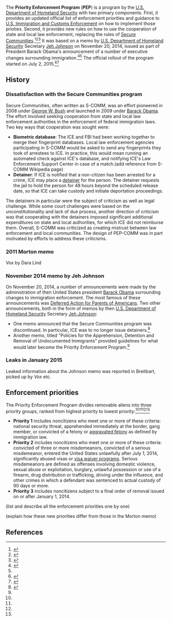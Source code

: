 The '''Priority Enforcement Program''' ('''PEP''') is a program by the [[U.S. Department of Homeland Security]] with two primary components. First, it provides an updated official list of enforcement priorities and guidance to [[U.S. Immigration and Customs Enforcement]] on how to implement those prioties. Second, it provides new rules on how to use the cooperation of state and local law enforcement, replacing the rules of [[Secure Communities and administrative immigration policies|Secure Communities]].<ref name=ice-pep>{{cite web|url = https://www.ice.gov/pep|title = Priority Enforcement Program|publisher = [[U.S. Immigration and Customs Enforcement]]|accessdate = June 20, 2016}}</ref><ref name=migrationpolicy>{{cite web|url = http://www.migrationpolicy.org/research/understanding-potential-impact-executive-action-immigration-enforcement|title = Understanding the Potential Impact of Executive Action on Immigration Enforcement|date = July 1, 2015|last = Rosenblum|first = Marc|accessdate = June 22, 2016|publisher = [[Migration Policy Institute]]}}</ref><ref name=ilrc>{{cite web|url = http://www.ilrc.org/files/documents/life_under_pepcomm.pdf|title = Life under "PEP-Comm"|publisher = Immigrant Legal Resource Center|accessdate = June 24, 2016}}</ref> It was based on a memo by [[U.S. Department of Homeland Security]] Secretary [[Jeh Johnson]] on November 20, 2014, issued as part of President Barack Obama's announcement of a number of executive changes surrounding immigration.<ref name=johnson-pep-memo>{{cite web|url = https://www.dhs.gov/sites/default/files/publications/14_1120_memo_prosecutorial_discretion.pdf|title = Policies for the Apprehension, Detention and Removal of Undocumented Immigrants|date = November 20, 2014|accessdate = June 20, 2016|publisher = [[U.S. Department of Homeland SEcurity]]|last = Johnson|first = Jeh Charles|authorlink = Jeh Johnson}}</ref><ref name=migrationpolicy/> The official rollout of the program started on July 2, 2015.<ref name=numbersusa-rollout>{{cite web|url = https://www.numbersusa.com/news/obama-administration-implements-priority-enforcement-program-limits-interior-enforcement|title = Obama Administration Implements Priority Enforcement Program, Limits Interior Enforcement|publisher = [[NumbersUSA]]|date = July 8, 2015|accessdate = June 24, 2016}}</ref><ref name=cis-rollout>{{cite web|url = http://cis.org/vaughan/concerns-about-new-priority-enforcement-program|publisher = [[Center for Immigration Studies]]|last = Vaughan|first = Jessica|date = August 5, 2015|accessdate = June 20, 2016}}</ref>

== History ==

=== Dissatisfaction with the Secure Communities program ===

{{main article|Secure Communities and administrative immigration policies}}

Secure Communities, often written as S-COMM, was an effort pioneered in 2008 under [[George W. Bush]] and launched in 2009 under [[Barack Obama]]. The effort involved seeking cooperation from state and local law enforcement authorities in the enforcement of federal immigration laws. Two key ways that cooperation was sought were:

* '''Biometric database''': The ICE and FBI had been working together to merge their fingerprint databases. Local law enforcement agencies participating in S-COMM would be asked to send any fingerprints they took of arrestees to ICE. In practice, this would mean running an automated check against ICE's database, and notifying ICE's Law Enforcement Support Center in case of a match.(add reference from S-COMM Wikipedia page)
* '''Detainer''': If ICE is notified that a non-citizen has been arrested for a crime, ICE may place a [[detainer]] for the person. The detainer requests the jail to hold the person for 48 hours beyond the scheduled release date, so that ICE can take custody and initiate deportation proceedings.

The detainers in particular were the subject of criticism as well as legal challenge. While some court challenges were based on the unconstitutionality and lack of due process, another direction of criticism was that cooperating with the detainers imposed significant additional expenditures on state and local authorities, for which ICE did not reimburse them. Overall, S-COMM was criticized as creating mistrust between law enforcement and local communities. The design of PEP-COMM was in part motivated by efforts to address these criticisms.

=== 2011 Morton memo ===

Vox by Dara Lind

=== November 2014 memo by Jeh Johnson ===

On November 20, 2014, a number of announcements were made by the administration of then United States president [[Barack Obama]] surrounding changes to immigration enforcement. The most famous of these announcements was [[Deferred Action for Parents of Americans]]. Two other announcements, both in the form of memos by then [[U.S. Department of Homeland Security]] Secretary [[Jeh Johnson]]:

* One memo announced that the Secure Communities program was discontinued. In particular, ICE was to no longer issue detainers.<ref>{{cite web|url = https://www.dhs.gov/sites/default/files/publications/14_1120_memo_secure_communities.pdf|title = Secure Communities|publisher = [[U.S. Department of Homeland Security]]|last = Johnson|first = Jeh Charles|authorlink = Jeh Johnson|date = November 20, 2014|accessdate = June 20, 2016}}</ref>
* Another memo, titled "Policies for the Apprehension, Detention and Removal of Undocumented Immigrants" provided guidelines for what would later become the Priority Enforcement Program.<ref name=johnson-pep-memo/>

=== Leaks in January 2015 ===

Leaked information about the Johnson memo was reported in Breitbart, picked up by ''Vox'' etc.

== Enforcement priorities ==

The Priority Enforcement Program divides removable aliens into three priority groups, ranked from highest priority to lowest priority:<ref name=migrationpolicy/><ref name=ice-pep/><ref name=johnson-pep-memo/><ref name=ilrc/>

* '''Priority 1''' includes noncitizens who meet one or more of these criteria: national security threat, apprehended immediately at the border, gang member, or convicted of a felony or [[aggravated felony]] as defined by immigration law.
* '''Priority 2''' includes noncitizens who meet one or more of these criteria: convicted of three or more misdemeanors, convicted of a serious misdemeanor, entered the United States unlawfully after July 1, 2014, significantly abused visas or [[Visa Waiver Program|visa waiver programs]]. Serious misdemeanors are defined as offenses involving domestic violence, sexual abuse or exploitation, burglary, unlawful possession or use of a firearm, drug distribution or trafficking, driving under the influence, and other crimes in which a defendant was sentenced to actual custody of 90 days or more.
* '''Priority 3''' includes noncitizens subject to a final order of removal issued on or after January 1, 2014.
 
(list and describe all the enforcement priorities one by one)

(explain how these new priorities differ from those in the Morton memo)


== References ==

{{reflist|30em}}


